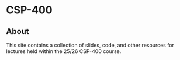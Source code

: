 # CSP-400

## About

This site contains a collection of slides, code, and other resources for lectures held within the 25/26 CSP-400 course.